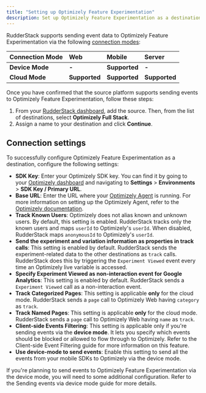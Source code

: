 ```yaml
---
title: "Setting up Optimizely Feature Experimentation"
description: Set up Optimizely Feature Experimentation as a destination in RudderStack.
---
```


RudderStack supports sending event data to Optimizely Feature Experimentation via the following <a href="https://rudderstack.com/docs/rudderstack-cloud/rudderstack-connection-modes/">connection modes</a>:

| **Connection Mode** | **Web**      | **Mobile** | **Server** |
| :------------------ | :------------ | :----- | :----- |
| **Device Mode**     | **-** | **Supported**  | **-**  |
| **Cloud Mode**      | **Supported** | **Supported**  | **Supported**  |

Once you have confirmed that the source platform supports sending events to Optimizely Feature Experimentation, follow these steps:

1. From your [RudderStack dashboard](https://app.rudderstack.com/), add the source. Then, from the list of destinations, select **Optimizely Full Stack**.
2. Assign a name to your destination and click **Continue**.

## Connection settings

To successfully configure Optimizely Feature Experimentation as a destination, configure the following settings:

- **SDK Key**: Enter your Optimizely SDK key. You can find it by going to your [Optimizely dashboard](https://app.optimizely.com/) and navigating to **Settings** > **Environments** > **SDK Key / Primary URL**.
- **Base URL**: Enter the URL where your [Optimizely Agent](https://docs.developers.optimizely.com/full-stack/v4.0/docs/optimizely-agent) is running. For more information on setting up the Optimizely Agent, refer to the [Optimizely documentation](https://docs.developers.optimizely.com/full-stack/v4.0/docs/setup-optimizely-agent).
- **Track Known Users**: Optimizely does not alias known and unknown users.  By default, this setting is enabled. RudderStack tracks only the known users and maps `userId` to Optimizely's `userId`. When disabled, RudderStack maps `anonymousId` to Optimizely's `userId`.
- **Send the experiment and variation information as properties in track calls**: This setting is enabled by default. RudderStack sends the experiment-related data to the other destinations as `track` calls. RudderStack does this by triggering the `Experiment Viewed` event every time an Optimizely live variable is accessed.
- **Specify Experiment Viewed as non-interaction event for Google Analytics**: This setting is enabled by default. RudderStack sends a `Experiment Viewed` call as a non-interaction event.
- **Track Categorized Pages**: This setting is applicable **only** for the cloud mode. RudderStack sends a `page` call to Optimizely Web having `category` as `track`.
- **Track Named Pages**: This setting is applicable **only** for the cloud mode. RudderStack sends a `page` call to Optimizely Web having `name` as `track`.
- **Client-side Events Filtering**: This setting is applicable only if you're sending events via the **device mode**. It lets you specify which events should be blocked or allowed to flow through to Optimizely.  Refer to the <Link to="/sources/event-streams/sdks/event-filtering/">Client-side Event Filtering</Link> guide for more information on this feature.
- **Use device-mode to send events**: Enable this setting to send all the events from your mobile SDKs to Optimizely via the <Link to="/destinations/rudderstack-connection-modes/#device-mode">device mode</Link>.

<div class="infoBlock">
If you're planning to send events to Optimizely Feature Experimentation via the <Link to="/destinations/rudderstack-connection-modes/#device-mode">device mode</Link>, you will need to some additional configuration. Refer to the <Link to="/destinations/streaming-destinations/optimizely-feature-experimentation/device-mode/">Sending events via device mode</Link> guide for more details.
</div>